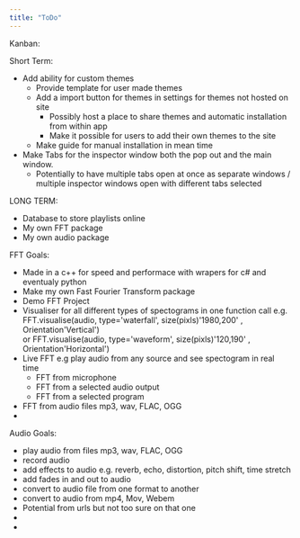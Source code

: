 ```yaml
---
title: "ToDo"
---                                                                                   
```


Kanban:

Short Term:
- Add ability for custom themes
	- Provide template for user made themes
	- Add a import button for themes in settings for themes not hosted on site
        - Possibly host a place to share themes and automatic installation from within app
		- Make it possible for users to add their own themes to the site
	- Make guide for manual installation in mean time
- Make Tabs for the inspector window both the pop out and the main window.
	- Potentially to have multiple tabs open at once as separate windows / multiple inspector windows open with different tabs selected


                                                                        

LONG TERM:

- Database to store playlists online
- My own FFT package
- My own audio package



FFT Goals:

- Made in a c++ for speed and performace with wrapers for c# and eventualy python
- Make my own Fast Fourier Transform package
- Demo FFT Project
- Visualiser for all different types of spectograms in one function call 
    e.g. FFT.visualise(audio, type='waterfall', size(pixls)'1980,200' , Orientation'Vertical')	
    or   FFT.visualise(audio, type='waveform', size(pixls)'120,190' , Orientation'Horizontal')
- Live FFT e.g play audio from any source and see spectogram in real time
    - FFT from microphone
    - FFT from a selected audio output
    - FFT from a selected program
- FFT from audio files mp3, wav, FLAC, OGG
-


Audio Goals:

- play audio from files mp3, wav, FLAC, OGG
- record audio
- add effects to audio e.g. reverb, echo, distortion, pitch shift, time stretch
- add fades in and out to audio
- convert to audio file from one format to another
- convert to audio from mp4, Mov, Webem 
- Potential from urls but not too sure on that one
-
- 
